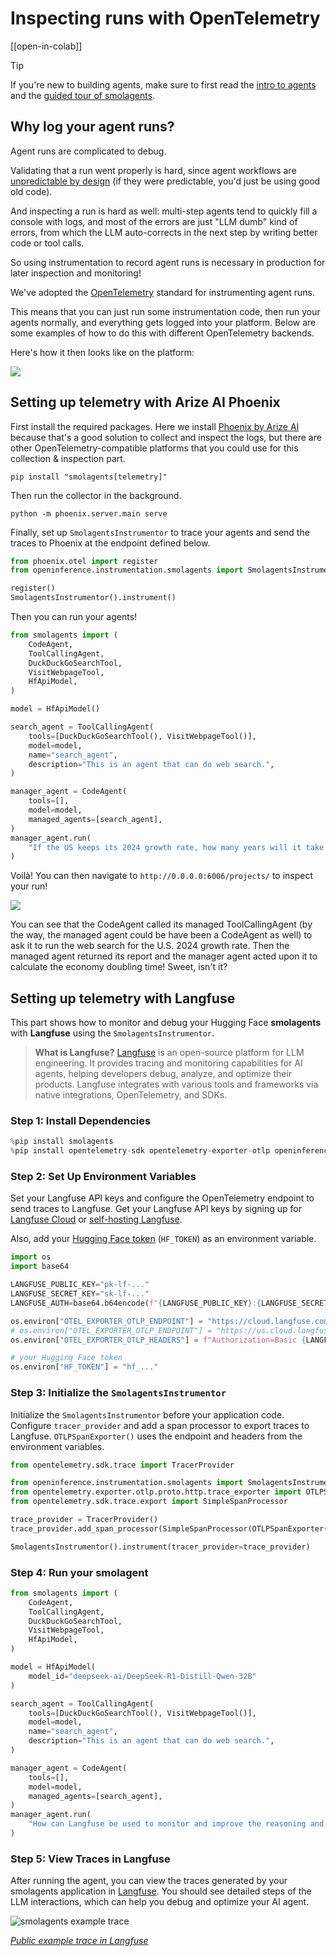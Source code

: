 <!--Copyright 2024 The HuggingFace Team. All rights reserved.

Licensed under the Apache License, Version 2.0 (the "License"); you may not use this file except in compliance with
the License. You may obtain a copy of the License at

http://www.apache.org/licenses/LICENSE-2.0

Unless required by applicable law or agreed to in writing, software distributed under the License is distributed on
an "AS IS" BASIS, WITHOUT WARRANTIES OR CONDITIONS OF ANY KIND, either express or implied. See the License for the
specific language governing permissions and limitations under the License.

⚠️ Note that this file is in Markdown but contain specific syntax for our doc-builder (similar to MDX) that may not be
rendered properly in your Markdown viewer.

-->
# Inspecting runs with OpenTelemetry

[[open-in-colab]]

> [!TIP]
> If you're new to building agents, make sure to first read the [intro to agents](../conceptual_guides/intro_agents) and the [guided tour of smolagents](../guided_tour).

## Why log your agent runs?

Agent runs are complicated to debug.

Validating that a run went properly is hard, since agent workflows are [unpredictable by design](../conceptual_guides/intro_agents) (if they were predictable, you'd just be using good old code). 

And inspecting a run is hard as well: multi-step agents tend to quickly fill a console with logs, and most of the errors are just "LLM dumb" kind of errors, from which the LLM auto-corrects in the next step by writing better code or tool calls.

So using instrumentation to record agent runs is necessary in production for later inspection and monitoring!

We've adopted the [OpenTelemetry](https://opentelemetry.io/) standard for instrumenting agent runs.

This means that you can just run some instrumentation code, then run your agents normally, and everything gets logged into your platform. Below are some examples of how to do this with different OpenTelemetry backends.

Here's how it then looks like on the platform:

<div class="flex justify-center">
    <img src="https://huggingface.co/datasets/huggingface/documentation-images/resolve/main/smolagents/inspect_run_phoenix.gif"/>
</div>


## Setting up telemetry with Arize AI Phoenix
First install the required packages. Here we install [Phoenix by Arize AI](https://github.com/Arize-ai/phoenix) because that's a good solution to collect and inspect the logs, but there are other OpenTelemetry-compatible platforms that you could use for this collection & inspection part.

```shell
pip install "smolagents[telemetry]"
```

Then run the collector in the background.

```shell
python -m phoenix.server.main serve
```

Finally, set up `SmolagentsInstrumentor` to trace your agents and send the traces to Phoenix at the endpoint defined below.

```python
from phoenix.otel import register
from openinference.instrumentation.smolagents import SmolagentsInstrumentor

register()
SmolagentsInstrumentor().instrument()
```
Then you can run your agents!

```py
from smolagents import (
    CodeAgent,
    ToolCallingAgent,
    DuckDuckGoSearchTool,
    VisitWebpageTool,
    HfApiModel,
)

model = HfApiModel()

search_agent = ToolCallingAgent(
    tools=[DuckDuckGoSearchTool(), VisitWebpageTool()],
    model=model,
    name="search_agent",
    description="This is an agent that can do web search.",
)

manager_agent = CodeAgent(
    tools=[],
    model=model,
    managed_agents=[search_agent],
)
manager_agent.run(
    "If the US keeps its 2024 growth rate, how many years will it take for the GDP to double?"
)
```
Voilà!
You can then navigate to `http://0.0.0.0:6006/projects/` to inspect your run!

<img src="https://huggingface.co/datasets/huggingface/documentation-images/resolve/main/smolagents/inspect_run_phoenix.png">

You can see that the CodeAgent called its managed ToolCallingAgent (by the way, the managed agent could be have been a CodeAgent as well) to ask it to run the web search for the U.S. 2024 growth rate. Then the managed agent returned its report and the manager agent acted upon it to calculate the economy doubling time! Sweet, isn't it?

## Setting up telemetry with Langfuse

This part shows how to monitor and debug your Hugging Face **smolagents** with **Langfuse** using the `SmolagentsInstrumentor`.

> **What is Langfuse?** [Langfuse](https://langfuse.com) is an open-source platform for LLM engineering. It provides tracing and monitoring capabilities for AI agents, helping developers debug, analyze, and optimize their products. Langfuse integrates with various tools and frameworks via native integrations, OpenTelemetry, and SDKs.

### Step 1: Install Dependencies

```python
%pip install smolagents
%pip install opentelemetry-sdk opentelemetry-exporter-otlp openinference-instrumentation-smolagents
```

### Step 2: Set Up Environment Variables

Set your Langfuse API keys and configure the OpenTelemetry endpoint to send traces to Langfuse. Get your Langfuse API keys by signing up for [Langfuse Cloud](https://cloud.langfuse.com) or [self-hosting Langfuse](https://langfuse.com/self-hosting).

Also, add your [Hugging Face token](https://huggingface.co/settings/tokens) (`HF_TOKEN`) as an environment variable.

```python
import os
import base64

LANGFUSE_PUBLIC_KEY="pk-lf-..."
LANGFUSE_SECRET_KEY="sk-lf-..."
LANGFUSE_AUTH=base64.b64encode(f"{LANGFUSE_PUBLIC_KEY}:{LANGFUSE_SECRET_KEY}".encode()).decode()

os.environ["OTEL_EXPORTER_OTLP_ENDPOINT"] = "https://cloud.langfuse.com/api/public/otel" # EU data region
# os.environ["OTEL_EXPORTER_OTLP_ENDPOINT"] = "https://us.cloud.langfuse.com/api/public/otel" # US data region
os.environ["OTEL_EXPORTER_OTLP_HEADERS"] = f"Authorization=Basic {LANGFUSE_AUTH}"

# your Hugging Face token
os.environ["HF_TOKEN"] = "hf_..."
```

### Step 3: Initialize the `SmolagentsInstrumentor`

Initialize the `SmolagentsInstrumentor` before your application code. Configure `tracer_provider` and add a span processor to export traces to Langfuse. `OTLPSpanExporter()` uses the endpoint and headers from the environment variables.


```python
from opentelemetry.sdk.trace import TracerProvider

from openinference.instrumentation.smolagents import SmolagentsInstrumentor
from opentelemetry.exporter.otlp.proto.http.trace_exporter import OTLPSpanExporter
from opentelemetry.sdk.trace.export import SimpleSpanProcessor

trace_provider = TracerProvider()
trace_provider.add_span_processor(SimpleSpanProcessor(OTLPSpanExporter()))

SmolagentsInstrumentor().instrument(tracer_provider=trace_provider)
```

### Step 4: Run your smolagent

```python
from smolagents import (
    CodeAgent,
    ToolCallingAgent,
    DuckDuckGoSearchTool,
    VisitWebpageTool,
    HfApiModel,
)

model = HfApiModel(
    model_id="deepseek-ai/DeepSeek-R1-Distill-Qwen-32B"
)

search_agent = ToolCallingAgent(
    tools=[DuckDuckGoSearchTool(), VisitWebpageTool()],
    model=model,
    name="search_agent",
    description="This is an agent that can do web search.",
)

manager_agent = CodeAgent(
    tools=[],
    model=model,
    managed_agents=[search_agent],
)
manager_agent.run(
    "How can Langfuse be used to monitor and improve the reasoning and decision-making of smolagents when they execute multi-step tasks, like dynamically adjusting a recipe based on user feedback or available ingredients?"
)
```

### Step 5: View Traces in Langfuse

After running the agent, you can view the traces generated by your smolagents application in [Langfuse](https://cloud.langfuse.com). You should see detailed steps of the LLM interactions, which can help you debug and optimize your AI agent.

![smolagents example trace](https://langfuse.com/images/cookbook/integration-smolagents/smolagent_example_trace.png)

_[Public example trace in Langfuse](https://cloud.langfuse.com/project/cloramnkj0002jz088vzn1ja4/traces/ce5160f9bfd5a6cd63b07d2bfcec6f54?timestamp=2025-02-11T09%3A25%3A45.163Z&display=details)_
